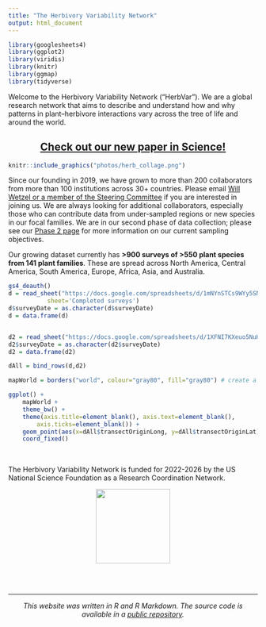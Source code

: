 ```yaml
---
title: "The Herbivory Variability Network"
output: html_document
---
```


```r
library(googlesheets4)
library(ggplot2)
library(viridis)
library(knitr)
library(ggmap)
library(tidyverse) 
```

Welcome to the Herbivory Variability Network ("HerbVar"). We are a global research network that aims to describe and understand how and why patterns in plant--herbivore interactions vary across the tree of life and around the world.


<center>
## **[Check out our new paper in Science!](https://doi.org/10.1126/science.adh8830)**
</center>


```r
knitr::include_graphics("photos/herb_collage.png")
```

Since our founding in 2019, we have grown to more than 200 collaborators from more than 100 institutions across 30+ countries. Please email [Will Wetzel or a member of the Steering Committee](leadership.html) if you are interested in joining us. We are always looking for additional collaborators, especially those who can contribute data from under-sampled regions or new species in our focal families. We are in our second phase of data collection; please see our [Phase 2 page](phase_2.html) for more information on our current sampling objectives.


Our growing dataset currently has **>900 surveys of >550 plant species from 141 plant families**. These are spread across North America, Central America, South America, Europe, Africa, Asia, and Australia.

```r

gs4_deauth()
d = read_sheet("https://docs.google.com/spreadsheets/d/1mNYnSTCs9WYy5SN2HF4VYep550Sccz9xU5o8JuYut-A/edit?usp=sharing",
           sheet='Completed surveys')
d$surveyDate = as.character(d$surveyDate)
d = data.frame(d)


d2 = read_sheet("https://docs.google.com/spreadsheets/d/1XFNI7KXeuo5NuHL-0miKhWYkt3MeWUFYu2LugHRHE6Q/edit?usp=sharing", sheet='completedSurveys')
d2$surveyDate = as.character(d2$surveyDate)
d2 = data.frame(d2)

dAll = bind_rows(d,d2)

mapWorld = borders("world", colour="gray80", fill="gray80") # create a layer of borders

```


```r
ggplot() + 
	mapWorld + 
	theme_bw() + 
	theme(axis.title=element_blank(), axis.text=element_blank(),
		axis.ticks=element_blank()) + 
	geom_point(aes(x=dAll$transectOriginLong, y=dAll$transectOriginLat), fill=viridis(2)[2], size=1.75, shape=21, alpha=0.7) +
	coord_fixed()
```

<br>

The Herbivory Variability Network is funded for 2022-2026 by the US National Science Foundation as a Research Coordination Network.

<center>

![](photos/NSF_4-Color_bitmap_Logo.png){width=150px}

</center>


<br>
<br>

***

<center> _This website was written in R and R Markdown. The source code is available in a [public repository](https://github.com/wcwetzel/HerbVar.github.io)._ </center>

